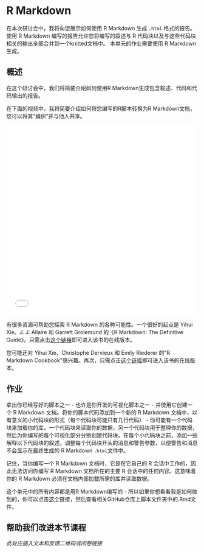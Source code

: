 # R Markdown

在本次研讨会中，我将向您展示如何使用 R Markdown 生成 `.html` 格式的报告。 使用 R Markdown 编写的报告允许您将编写的叙述与 R 代码块以及与这些代码块相关的输出全部合并到一个knitted文档中。 本单元的作业需要使用 R Markdown 生成。

## 概述 {-}

在这个研讨会中，我们将简要介绍如何使用R Markdown生成包含叙述、代码和代码输出的报告。

在下面的视频中，我将简要介绍如何将您编写的R脚本转换为R Markdown文档，您可以将其“编织”并与他人共享。

<center>
<iframe src="【在此输入视频地址RMarkdown】" allowfullscreen="allowfullscreen" width="100%" height="500" scrolling="no" frameborder="0" sandbox="allow-top-navigation allow-same-origin allow-forms allow-scripts"> </iframe> 
</center>

有很多资源可帮助您探索 R Markdown 的各种可能性。一个很好的起点是 Yihui Xie、J. J. Allaire 和 Garrett Grolemund 的《R Markdown: The Definitive Guide》。只需点击[这个链接](https://bookdown.org/yihui/rmarkdown/)即可进入该书的在线版本。

您可能还对 Yihui Xie、Christophe Dervieux 和 Emily Riederer 的“R Markdown Cookbook”感兴趣。再次，只需点击[这个链接](https://bookdown.org/yihui/rmarkdown-cookbook/)即可进入该书的在线版本。

## 作业 {-}

拿出你已经写好的脚本之一 - 也许是你开发的可视化脚本之一 - 并使用它创建一个 R Markdown 文档。将你的脚本代码添加到一个新的 R Markdown 文档中，以有意义的小代码块的形式（每个代码块可能只有几行代码） - 你可能有一个代码块来加载你的库，一个代码块来读取你的数据，另一个代码块用于整理你的数据，然后为你编写的每个可视化部分分别创建代码块。在每个小代码块之前，添加一些解释以下代码块的叙述。调整每个代码块开头的消息和警告参数，以便警告和消息不会显示在最终生成的 R Markdown `.html `文件中。

记住，当你编写一个 R Markdown 文档时，它是在它自己的 R 会话中工作的，因此无法访问你编写 R Markdown 文档所在的主要 R 会话中的任何内容。这意味着你的 R Markdown 必须在文档内部加载所需的库并读取数据。

这个单元中的所有内容都是用R Markdown编写的 - 所以如果你想看看我是如何做到的，你可以点击[这个](https://github.com/azanghai/R4Starter)链接，然后查看相关GitHub仓库上脚本文件夹中的.Rmd文件。

## 帮助我们改进本节课程 {.unnumbered}

*此处应插入文本和反馈二维码或问卷链接*

